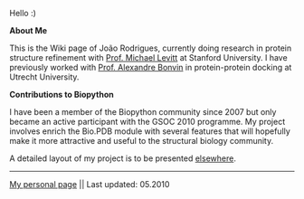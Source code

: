 Hello :)


''' About Me '''

This is the Wiki page of João Rodrigues, currently doing research in protein structure refinement with [http://csb.stanford.edu Prof. Michael Levitt] at Stanford University. I have previously worked with [http://haddock.chem.uu.nl Prof. Alexandre Bonvin] in protein-protein docking at Utrecht University.


''' Contributions to Biopython '''

I have been a member of the Biopython community since 2007 but only became an active participant with the GSOC 2010 programme. My project involves enrich the Bio.PDB module with several features that will hopefully make it more attractive and useful to the structural biology community.

A detailed layout of my project is to be presented [[GSOC2010_Joao|elsewhere]].


----


[http://stanford.edu/~joaor My personal page]  ||  Last updated: 05.2010